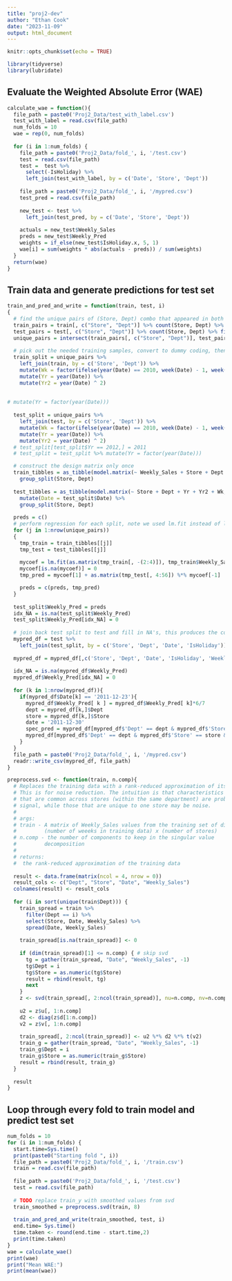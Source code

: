 ```yaml
---
title: "proj2-dev"
author: "Ethan Cook"
date: "2023-11-09"
output: html_document
---
```


```r
knitr::opts_chunk$set(echo = TRUE)
```

```r
library(tidyverse)
library(lubridate)
```

## Evaluate the Weighted Absolute Error (WAE)
```r
calculate_wae = function(){
  file_path = paste0('Proj2_Data/test_with_label.csv')
  test_with_label = read.csv(file_path)
  num_folds = 10
  wae = rep(0, num_folds)
  
  for (i in 1:num_folds) {
    file_path = paste0('Proj2_Data/fold_', i, '/test.csv')
    test = read.csv(file_path)
    test =  test %>%
      select(-IsHoliday) %>%
      left_join(test_with_label, by = c('Date', 'Store', 'Dept'))
    
    file_path = paste0('Proj2_Data/fold_', i, '/mypred.csv')
    test_pred = read.csv(file_path)
    
    new_test <- test %>%
      left_join(test_pred, by = c('Date', 'Store', 'Dept'))
    
    actuals = new_test$Weekly_Sales
    preds = new_test$Weekly_Pred
    weights = if_else(new_test$IsHoliday.x, 5, 1)
    wae[i] = sum(weights * abs(actuals - preds)) / sum(weights)
  }
  return(wae)
}
```

## Train data and generate predictions for test set
```r
train_and_pred_and_write = function(train, test, i)
{
  # find the unique pairs of (Store, Dept) combo that appeared in both training and test sets
  train_pairs = train[, c("Store", "Dept")] %>% count(Store, Dept) %>% filter(n != 0)
  test_pairs = test[, c("Store", "Dept")] %>% count(Store, Dept) %>% filter(n != 0)
  unique_pairs = intersect(train_pairs[, c("Store", "Dept")], test_pairs[, c("Store", "Dept")])
    
  # pick out the needed training samples, convert to dummy coding, then put them into a list
  train_split = unique_pairs %>% 
    left_join(train, by = c('Store', 'Dept')) %>% 
    mutate(Wk = factor(ifelse(year(Date) == 2010, week(Date) - 1, week(Date)), levels = 1:52)) %>%
    mutate(Yr = year(Date)) %>%
    mutate(Yr2 = year(Date) ^ 2)
  
  
# mutate(Yr = factor(year(Date)))
  
  test_split = unique_pairs %>% 
    left_join(test, by = c('Store', 'Dept')) %>% 
    mutate(Wk = factor(ifelse(year(Date) == 2010, week(Date) - 1, week(Date)), levels = 1:52)) %>% 
    mutate(Yr = year(Date)) %>%
    mutate(Yr2 = year(Date) ^ 2)
  # test_split[test_split$Yr == 2012,] = 2011
  # test_split = test_split %>% mutate(Yr = factor(year(Date)))

  # construct the design matrix only once
  train_tibbles = as_tibble(model.matrix(~ Weekly_Sales + Store + Dept + Yr + Yr2+ Wk, train_split)) %>%
    group_split(Store, Dept)
  
  test_tibbles = as_tibble(model.matrix(~ Store + Dept + Yr + Yr2 + Wk, test_split)) %>%
    mutate(Date = test_split$Date) %>% 
    group_split(Store, Dept)
  
  preds = c()
  # perform regression for each split, note we used lm.fit instead of lm
  for (j in 1:nrow(unique_pairs)) 
  {
    tmp_train = train_tibbles[[j]]
    tmp_test = test_tibbles[[j]]
    
    mycoef = lm.fit(as.matrix(tmp_train[, -(2:4)]), tmp_train$Weekly_Sales)$coefficients
    mycoef[is.na(mycoef)] = 0
    tmp_pred = mycoef[1] + as.matrix(tmp_test[, 4:56]) %*% mycoef[-1]

    preds = c(preds, tmp_pred)
  }
  
  test_split$Weekly_Pred = preds
  idx_NA = is.na(test_split$Weekly_Pred)
  test_split$Weekly_Pred[idx_NA] = 0
  
  # join back test split to test and fill in NA's, this produces the correct shape we need for WAE later
  mypred_df = test %>% 
    left_join(test_split, by = c('Store', 'Dept', 'Date', 'IsHoliday'))
  
  mypred_df = mypred_df[,c('Store', 'Dept', 'Date', 'IsHoliday', 'Weekly_Pred')]
  
  idx_NA = is.na(mypred_df$Weekly_Pred)
  mypred_df$Weekly_Pred[idx_NA] = 0
  
  for (k in 1:nrow(mypred_df)){
    if(mypred_df$Date[k] == '2011-12-23'){
      mypred_df$Weekly_Pred[ k ] = mypred_df$Weekly_Pred[ k]*6/7
      dept = mypred_df[k,]$Dept
      store = mypred_df[k,]$Store
      date = '2011-12-30'
      spec_pred = mypred_df[mypred_df$'Dept' == dept & mypred_df$'Store' == store & mypred_df$'Date' == date,]$Weekly_Pred 
      mypred_df[mypred_df$'Dept' == dept & mypred_df$'Store' == store & mypred_df$'Date' == date,]$Weekly_Pred  = spec_pred +mypred_df$Weekly_Pred[ k ]*1/7
    }
  }
  file_path = paste0('Proj2_Data/fold_', i, '/mypred.csv')
  readr::write_csv(mypred_df, file_path)
}
```

```r
preprocess.svd <- function(train, n.comp){
  # Replaces the training data with a rank-reduced approximation of itself.
  # This is for noise reduction. The intuition is that characteristics
  # that are common across stores (within the same department) are probably
  # signal, while those that are unique to one store may be noise.
  #
  # args:
  # train - A matrix of Weekly_Sales values from the training set of dimension
  #         (number of weeeks in training data) x (number of stores)
  # n.comp - the number of components to keep in the singular value
  #         decomposition
  #
  # returns:
  #  the rank-reduced approximation of the training data
  
  result <- data.frame(matrix(ncol = 4, nrow = 0))
  result_cols <- c("Dept", "Store", "Date", "Weekly_Sales")
  colnames(result) <- result_cols
  
  for (i in sort(unique(train$Dept))) {
    train_spread = train %>%
      filter(Dept == i) %>%
      select(Store, Date, Weekly_Sales) %>%
      spread(Date, Weekly_Sales)
    
    train_spread[is.na(train_spread)] <- 0
    
    if (dim(train_spread)[1] <= n.comp) { # skip svd
      tg = gather(train_spread, "Date", "Weekly_Sales", -1)
      tg$Dept = i
      tg$Store = as.numeric(tg$Store)
      result = rbind(result, tg)
      next
    }
    z <- svd(train_spread[, 2:ncol(train_spread)], nu=n.comp, nv=n.comp)
    
    u2 = z$u[, 1:n.comp]
    d2 <- diag(z$d[1:n.comp])
    v2 = z$v[, 1:n.comp]
    
    train_spread[, 2:ncol(train_spread)] <- u2 %*% d2 %*% t(v2)
    train_g = gather(train_spread, "Date", "Weekly_Sales", -1)
    train_g$Dept = i
    train_g$Store = as.numeric(train_g$Store)
    result = rbind(result, train_g)
  }
  
  result
}
```


## Loop through every fold to train model and predict test set
```r
num_folds = 10
for (i in 1:num_folds) {
  start.time=Sys.time()
  print(paste0("Starting fold ", i))
  file_path = paste0('Proj2_Data/fold_', i, '/train.csv')
  train = read.csv(file_path)
  
  file_path = paste0('Proj2_Data/fold_', i, '/test.csv')
  test = read.csv(file_path)
  
  # TODO replace train_y with smoothed values from svd
  train_smoothed = preprocess.svd(train, 8)
  
  train_and_pred_and_write(train_smoothed, test, i)
  end.time= Sys.time()
  time.taken <- round(end.time - start.time,2)
  print(time.taken)
}
wae = calculate_wae()
print(wae)
print("Mean WAE:")
print(mean(wae))
```

